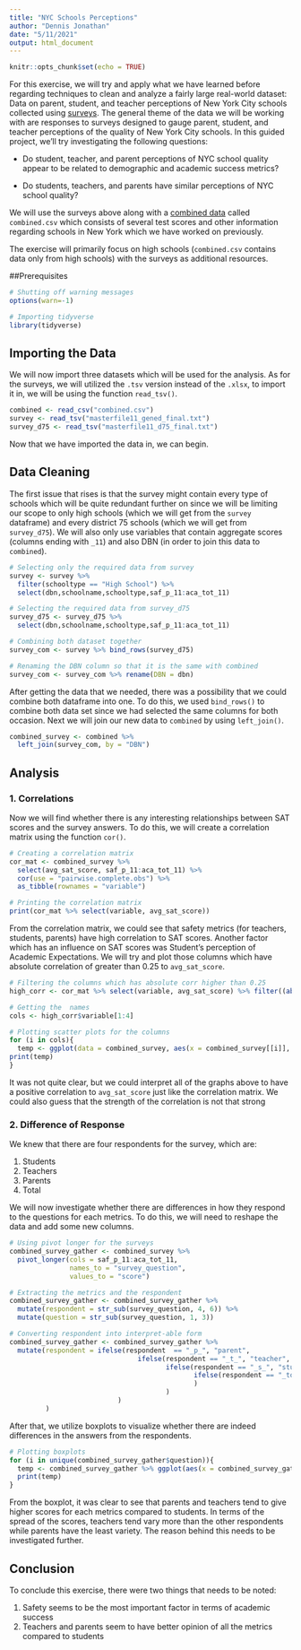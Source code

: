 ---
title: "NYC Schools Perceptions"
author: "Dennis Jonathan"
date: "5/11/2021"
output: html_document
---
```{r setup, include=FALSE}
knitr::opts_chunk$set(echo = TRUE)
```

For this exercise, we will try and apply what we have learned before regarding techniques to clean and analyze a fairly large real-world dataset: Data on parent, student, and teacher perceptions of New York City schools collected using [surveys](https://data.cityofnewyork.us/Education/2011-NYC-School-Survey/mnz3-dyi8). The general theme of the data we will be working with are responses to surveys designed to gauge parent, student, and teacher perceptions of the quality of New York City schools. In this guided project, we'll try investigating the following questions:

* Do student, teacher, and parent perceptions of NYC school quality appear to be related to demographic and academic success metrics?

* Do students, teachers, and parents have similar perceptions of NYC school quality?

We will use the surveys above along with a [combined data](https://data.world/dataquest/nyc-schools-data/workspace/file?filename=combined.csv) called `combined.csv` which consists of several test scores and other information regarding schools in New York which we have worked on previously. 

The exercise will primarily focus on high schools (`combined.csv` contains data only from high schools) with the surveys as additional resources.

##Prerequisites
```{r prereqs}
# Shutting off warning messages
options(warn=-1)

# Importing tidyverse
library(tidyverse)
```

## Importing the Data
We will now import three datasets which will be used for the analysis. As for the surveys, we will utilized the `.tsv` version instead of the `.xlsx`, to import it in, we will be using the function `read_tsv()`.

```{r importing data}
combined <- read_csv("combined.csv") 
survey <- read_tsv("masterfile11_gened_final.txt")
survey_d75 <- read_tsv("masterfile11_d75_final.txt")
```
Now that we have imported the data in, we can begin.

## Data Cleaning
The first issue that rises is that the survey might contain every type of schools which will be quite redundant further on since we will be limiting our scope to only high schools (which we will get from the `survey` dataframe) and every district 75 schools (which we will get from `survey_d75`). We will also only use variables that contain aggregate scores (columns ending with `_11`) and also DBN (in order to join this data to `combined`).

```{r filtering necessary data}
# Selecting only the required data from survey
survey <- survey %>%
  filter(schooltype == "High School") %>%
  select(dbn,schoolname,schooltype,saf_p_11:aca_tot_11)

# Selecting the required data from survey_d75
survey_d75 <- survey_d75 %>%
  select(dbn,schoolname,schooltype,saf_p_11:aca_tot_11)

# Combining both dataset together
survey_com <- survey %>% bind_rows(survey_d75)

# Renaming the DBN column so that it is the same with combined
survey_com <- survey_com %>% rename(DBN = dbn)
```
After getting the data that we needed, there was a possibility that we could combine both dataframe into one. To do this, we used `bind_rows()` to combine both data set since we had selected the same columns for both occasion. Next we will join our new data to `combined` by using `left_join()`.

```{r joining the data}
combined_survey <- combined %>%
  left_join(survey_com, by = "DBN")
```

## Analysis
### 1. Correlations
Now we will find whether there is any interesting relationships between SAT scores and the survey answers. To do this, we will create a correlation matrix using the function `cor()`.

```{r creating correlation matrix}
# Creating a correlation matrix
cor_mat <- combined_survey %>%    
  select(avg_sat_score, saf_p_11:aca_tot_11) %>%
  cor(use = "pairwise.complete.obs") %>%
  as_tibble(rownames = "variable")

# Printing the correlation matrix
print(cor_mat %>% select(variable, avg_sat_score))
```
From the correlation matrix, we could see that safety metrics (for teachers, students, parents) have high correlation to SAT scores. Another factor which has an influence on SAT scores was  Student's perception of Academic Expectations. We will try and plot those columns which have absolute correlation of greater than 0.25 to `avg_sat_score`.

```{r creating scatter plots}
# Filtering the columns which has absolute corr higher than 0.25
high_corr <- cor_mat %>% select(variable, avg_sat_score) %>% filter((abs(avg_sat_score) > 0.25) & (variable != 'avg_sat_score'))

# Getting the  names
cols <- high_corr$variable[1:4]

# Plotting scatter plots for the columns
for (i in cols){
  temp <- ggplot(data = combined_survey, aes(x = combined_survey[[i]], y = avg_sat_score)) + geom_point(alpha = 0.25) + labs(x= toString(i)) + theme(panel.background = element_rect(fill = "white"))
print(temp)
}
```

It was not quite clear, but we could interpret all of the graphs above to have a positive correlation to `avg_sat_score` just like the correlation matrix. We could also guess that the strength of the correlation is not that strong

### 2. Difference of Response
We knew that there are four respondents for the survey, which are:

1. Students
2. Teachers
3. Parents
4. Total

We will now investigate whether there are differences in how they respond to the questions for each metrics. To do this, we will need to reshape the data and add some new columns.

```{r reshaping the data and changing some values}
# Using pivot longer for the surveys
combined_survey_gather <- combined_survey %>%
  pivot_longer(cols = saf_p_11:aca_tot_11,
               names_to = "survey_question",
               values_to = "score")

# Extracting the metrics and the respondent
combined_survey_gather <- combined_survey_gather %>%
  mutate(respondent = str_sub(survey_question, 4, 6)) %>%   
  mutate(question = str_sub(survey_question, 1, 3))

# Converting respondent into interpret-able form
combined_survey_gather <- combined_survey_gather %>%
  mutate(respondent = ifelse(respondent  == "_p_", "parent", 
                                ifelse(respondent == "_t_", "teacher",
                                       ifelse(respondent == "_s_", "student", 
                                              ifelse(respondent == "_to", "total", "NA")
                                              )
                                       )
                           )
         )
```
After that, we utilize boxplots to visualize whether there are indeed differences in the answers from the respondents.
```{r creating boxplots}
# Plotting boxplots
for (i in unique(combined_survey_gather$question)){
  temp <- combined_survey_gather %>% ggplot(aes(x = combined_survey_gather[[i]], y = score ,fill = respondent)) + geom_boxplot() + labs(x= toString(i)) + theme(panel.background = element_rect(fill = "white"))
  print(temp)
}
```

From the boxplot, it was clear to see that parents and teachers tend to give higher scores for each metrics compared to students. In terms of the spread of the scores, teachers tend vary more than the other respondents while parents have the least variety. The reason behind this needs to be investigated further.

## Conclusion

To conclude this exercise, there were two things that needs to be noted:

1. Safety seems to be the most important factor in terms of academic success
2. Teachers and parents seem to have better opinion of all the metrics compared to students